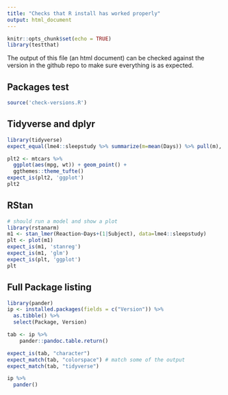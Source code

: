 ```yaml
---
title: "Checks that R install has worked properly"
output: html_document
---
```



```r
knitr::opts_chunk$set(echo = TRUE)
library(testthat)
```

The output of this file (an html document) can be checked against the version in the github repo to make sure everything is as expected.


## Packages test

```r
source('check-versions.R')
```




## Tidyverse and dplyr

```r
library(tidyverse)
expect_equal(lme4::sleepstudy %>% summarize(m=mean(Days)) %>% pull(m), 4.5)
```


```r
plt2 <- mtcars %>%
  ggplot(aes(mpg, wt)) + geom_point() + 
  ggthemes::theme_tufte()
expect_is(plt2, 'ggplot')
plt2
```




## RStan

```r
# should run a model and show a plot
library(rstanarm)
m1 <- stan_lmer(Reaction~Days+(1|Subject), data=lme4::sleepstudy)
plt <- plot(m1)
expect_is(m1, 'stanreg')
expect_is(m1, 'glm')
expect_is(plt, 'ggplot')
plt
```




## Full Package listing

```r
library(pander)
ip <- installed.packages(fields = c("Version")) %>%
  as.tibble() %>%
  select(Package, Version)

tab <- ip %>%
	pander::pandoc.table.return()

expect_is(tab, "character")
expect_match(tab, "colorspace") # match some of the output
expect_match(tab, "tidyverse")

ip %>% 
  pander()
```







